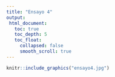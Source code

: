 ```yaml
---
title: "Ensayo 4"
output:
 html_document:
   toc: true
   toc_depth: 5
   toc_float:
     collapsed: false
     smooth_scroll: true
---
```


```r

knitr::include_graphics("ensayo4.jpg")

```

